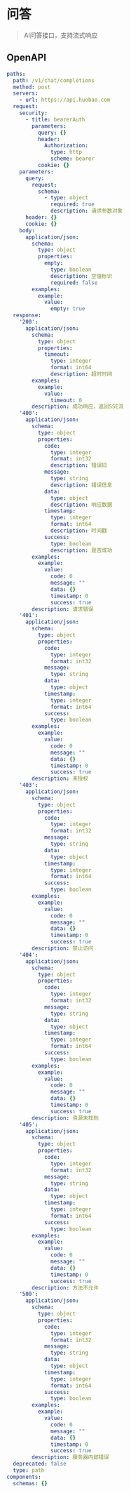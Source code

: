 # 问答

> AI问答接口，支持流式响应

## OpenAPI

````yaml POST /v1/chat/completions
paths:
  path: /v1/chat/completions
  method: post
  servers:
    - url: https://api.huobao.com
  request:
    security:
      - title: bearerAuth
        parameters:
          query: {}
          header:
            Authorization:
              type: http
              scheme: bearer
          cookie: {}
    parameters:
      query:
        request:
          schema:
            - type: object
              required: true
              description: 请求参数对象
      header: {}
      cookie: {}
    body:
      application/json:
        schema:
          type: object
          properties:
            empty:
              type: boolean
              description: 空值标识
              required: false
        examples:
          example:
            value:
              empty: true
  response:
    '200':
      application/json:
        schema:
          type: object
          properties:
            timeout:
              type: integer
              format: int64
              description: 超时时间
        examples:
          example:
            value:
              timeout: 0
        description: 成功响应，返回SSE流
    '400':
      application/json:
        schema:
          type: object
          properties:
            code:
              type: integer
              format: int32
              description: 错误码
            message:
              type: string
              description: 错误信息
            data:
              type: object
              description: 响应数据
            timestamp:
              type: integer
              format: int64
              description: 时间戳
            success:
              type: boolean
              description: 是否成功
        examples:
          example:
            value:
              code: 0
              message: ""
              data: {}
              timestamp: 0
              success: true
        description: 请求错误
    '401':
      application/json:
        schema:
          type: object
          properties:
            code:
              type: integer
              format: int32
            message:
              type: string
            data:
              type: object
            timestamp:
              type: integer
              format: int64
            success:
              type: boolean
        examples:
          example:
            value:
              code: 0
              message: ""
              data: {}
              timestamp: 0
              success: true
        description: 未授权
    '403':
      application/json:
        schema:
          type: object
          properties:
            code:
              type: integer
              format: int32
            message:
              type: string
            data:
              type: object
            timestamp:
              type: integer
              format: int64
            success:
              type: boolean
        examples:
          example:
            value:
              code: 0
              message: ""
              data: {}
              timestamp: 0
              success: true
        description: 禁止访问
    '404':
      application/json:
        schema:
          type: object
          properties:
            code:
              type: integer
              format: int32
            message:
              type: string
            data:
              type: object
            timestamp:
              type: integer
              format: int64
            success:
              type: boolean
        examples:
          example:
            value:
              code: 0
              message: ""
              data: {}
              timestamp: 0
              success: true
        description: 资源未找到
    '405':
      application/json:
        schema:
          type: object
          properties:
            code:
              type: integer
              format: int32
            message:
              type: string
            data:
              type: object
            timestamp:
              type: integer
              format: int64
            success:
              type: boolean
        examples:
          example:
            value:
              code: 0
              message: ""
              data: {}
              timestamp: 0
              success: true
        description: 方法不允许
    '500':
      application/json:
        schema:
          type: object
          properties:
            code:
              type: integer
              format: int32
            message:
              type: string
            data:
              type: object
            timestamp:
              type: integer
              format: int64
            success:
              type: boolean
        examples:
          example:
            value:
              code: 0
              message: ""
              data: {}
              timestamp: 0
              success: true
        description: 服务器内部错误
  deprecated: false
  type: path
components:
  schemas: {}

````